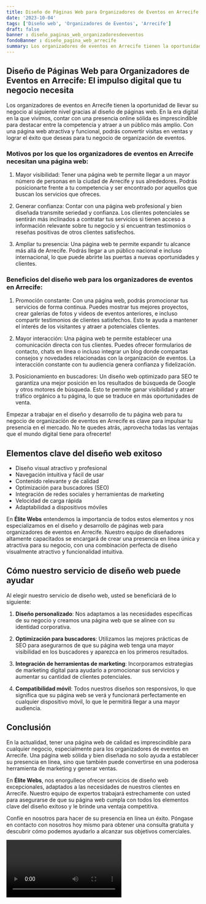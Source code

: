 ```yaml
---
title: Diseño de Páginas Web para Organizadores de Eventos en Arrecife
date: '2023-10-04'
tags: ['Diseño web', 'Organizadores de Eventos', 'Arrecife']
draft: false
banner : diseño_paginas_web_organizadoresdeeventos
fondoBanner : diseño_pagina_web_arrecife
summary: Los organizadores de eventos en Arrecife tienen la oportunidad de llevar su negocio al siguiente nivel gracias al diseño de páginas web. En la era digital en la que vivimos, contar con una presencia online sólida es imprescindible para destacar entre la competencia y atraer a un público más amplio. Con una página web atractiva y funcional, podrás convertir visitas en ventas y lograr el éxito que deseas para tu negocio de organización de eventos.
---
```


## Diseño de Páginas Web para Organizadores de Eventos en Arrecife: El impulso digital que tu negocio necesita

Los organizadores de eventos en Arrecife tienen la oportunidad de llevar su negocio al siguiente nivel gracias al diseño de páginas web. En la era digital en la que vivimos, contar con una presencia online sólida es imprescindible para destacar entre la competencia y atraer a un público más amplio. Con una página web atractiva y funcional, podrás convertir visitas en ventas y lograr el éxito que deseas para tu negocio de organización de eventos.

### Motivos por los que los organizadores de eventos en Arrecife necesitan una página web:

1. Mayor visibilidad: Tener una página web te permite llegar a un mayor número de personas en la ciudad de Arrecife y sus alrededores. Podrás posicionarte frente a tu competencia y ser encontrado por aquellos que buscan los servicios que ofreces.

2. Generar confianza: Contar con una página web profesional y bien diseñada transmite seriedad y confianza. Los clientes potenciales se sentirán más inclinados a contratar tus servicios si tienen acceso a información relevante sobre tu negocio y si encuentran testimonios o reseñas positivas de otros clientes satisfechos.

3. Ampliar tu presencia: Una página web te permite expandir tu alcance más allá de Arrecife. Podrás llegar a un público nacional e incluso internacional, lo que puede abrirte las puertas a nuevas oportunidades y clientes.

### Beneficios del diseño web para los organizadores de eventos en Arrecife:

1. Promoción constante: Con una página web, podrás promocionar tus servicios de forma continua. Puedes mostrar tus mejores proyectos, crear galerías de fotos y videos de eventos anteriores, e incluso compartir testimonios de clientes satisfechos. Esto te ayuda a mantener el interés de los visitantes y atraer a potenciales clientes.

2. Mayor interacción: Una página web te permite establecer una comunicación directa con tus clientes. Puedes ofrecer formularios de contacto, chats en línea o incluso integrar un blog donde compartas consejos y novedades relacionadas con la organización de eventos. La interacción constante con tu audiencia genera confianza y fidelización.

3. Posicionamiento en buscadores: Un diseño web optimizado para SEO te garantiza una mejor posición en los resultados de búsqueda de Google y otros motores de búsqueda. Esto te permite ganar visibilidad y atraer tráfico orgánico a tu página, lo que se traduce en más oportunidades de venta.

Empezar a trabajar en el diseño y desarrollo de tu página web para tu negocio de organización de eventos en Arrecife es clave para impulsar tu presencia en el mercado. No te quedes atrás, ¡aprovecha todas las ventajas que el mundo digital tiene para ofrecerte!

<GifSeo />

<Cta />

## Elementos clave del diseño web exitoso

- Diseño visual atractivo y profesional
- Navegación intuitiva y fácil de usar
- Contenido relevante y de calidad
- Optimización para buscadores (SEO)
- Integración de redes sociales y herramientas de marketing
- Velocidad de carga rápida
- Adaptabilidad a dispositivos móviles

En **Élite Webs** entendemos la importancia de todos estos elementos y nos especializamos en el diseño y desarrollo de páginas web para organizadores de eventos en Arrecife. Nuestro equipo de diseñadores altamente capacitados se encargará de crear una presencia en línea única y atractiva para su negocio, con una combinación perfecta de diseño visualmente atractivo y funcionalidad intuitiva.

## Cómo nuestro servicio de diseño web puede ayudar

Al elegir nuestro servicio de diseño web, usted se beneficiará de lo siguiente:

1. **Diseño personalizado**: Nos adaptamos a las necesidades específicas de su negocio y creamos una página web que se alinee con su identidad corporativa.

2. **Optimización para buscadores**: Utilizamos las mejores prácticas de SEO para asegurarnos de que su página web tenga una mayor visibilidad en los buscadores y aparezca en los primeros resultados.

3. **Integración de herramientas de marketing**: Incorporamos estrategias de marketing digital para ayudarlo a promocionar sus servicios y aumentar su cantidad de clientes potenciales.

4. **Compatibilidad móvil**: Todos nuestros diseños son responsivos, lo que significa que su página web se verá y funcionará perfectamente en cualquier dispositivo móvil, lo que le permitirá llegar a una mayor audiencia.

## Conclusión

En la actualidad, tener una página web de calidad es imprescindible para cualquier negocio, especialmente para los organizadores de eventos en Arrecife. Una página web sólida y bien diseñada no solo ayuda a establecer su presencia en línea, sino que también puede convertirse en una poderosa herramienta de marketing y generar ventas.

En **Élite Webs**, nos enorgullece ofrecer servicios de diseño web excepcionales, adaptados a las necesidades de nuestros clientes en Arrecife. Nuestro equipo de expertos trabajará estrechamente con usted para asegurarse de que su página web cumpla con todos los elementos clave del diseño exitoso y le brinde una ventaja competitiva.

Confíe en nosotros para hacer de su presencia en línea un éxito. Póngase en contacto con nosotros hoy mismo para obtener una consulta gratuita y descubrir cómo podemos ayudarlo a alcanzar sus objetivos comerciales.

<Video />

<CtaBot job='Organizadores de Eventos' city='Arrecife'/>

<Gmaps query='Arrecife+españa+maps' />